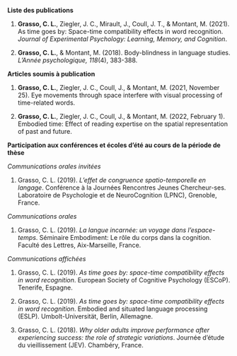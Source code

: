 \chapter*{Liste des publications et participation aux conférences}

<!-- ### Liste des publications {.unnumbered} -->
**Liste des publications**

1. **Grasso, C. L.**, Ziegler, J. C., Mirault, J., Coull, J. T., & Montant, M. (2021). As time goes by: Space-time compatibility effects in word recognition. *Journal of Experimental Psychology: Learning, Memory, and Cognition*. \url{https://doi.org/10.1037/xlm0001007}

2. **Grasso, C. L.**, & Montant, M. (2018). Body-blindness in language studies. *L’Année psychologique, 118*(4), 383-388. \url{http://doi.org/10.3917/anpsy1.184.0383}

<!-- ### Préprint des articles soumis à publication {.unnumbered} -->
**Articles soumis à publication**

1. **Grasso, C. L.**, Ziegler, J. C., Coull, J., & Montant, M. (2021, November 25). Eye movements through space interfere with visual processing of time-related words. \url{https://doi.org/10.31234/osf.io/mhaxd}

2. **Grasso, C. L.**, Ziegler, J. C., Coull, J., & Montant, M. (2022, February 1). Embodied time: Effect of reading expertise on the spatial representation of past and future. \url{https://doi.org/10.31234/osf.io/qkz9r}

<!-- ### Participation aux conférences et écoles d'été au cours de la période de thèse {.unnumbered} -->
**Participation aux conférences et écoles d'été au cours de la période de thèse**

<!-- #### Communications orales invitée {.unnumbered} -->

*Communications orales invitées*

1. Grasso, C. L. (2019). *L'effet de congruence spatio-temporelle en langage*. Conférence à la Journées Rencontres Jeunes Chercheur-ses. Laboratoire de Psychologie et de NeuroCognition (LPNC), Grenoble, France. 

<!-- #### Communication orale {.unnumbered} -->
\newpage
*Communications orales*

1. Grasso, C. L. (2019). *La langue incarnée: un voyage dans l'espace-temps*. Séminaire Embodiment: Le rôle du corps dans la cognition. Faculté des Lettres, Aix-Marseille, France.

<!-- #### Communications affichées {.unnumbered} -->
*Communications affichées*

1. Grasso, C. L. (2019). *As time goes by: space-time compatibility effects in word recognition*. European Society of Cognitive Psychology (ESCoP). Tenerife, Espagne. 

2. Grasso, C. L. (2019). *As time goes by: space-time compatibility effects in word recognition*. Embodied and situated language processing (ESLP). Umbolt-Universität, Berlin, Allemagne. 

3. Grasso, C. L. (2018). *Why older adults improve performance after experiencing success: the role of strategic variations*. Journée d'étude du vieillissement (JEV). Chambéry, France. 

\afterpage{\blankpage}
